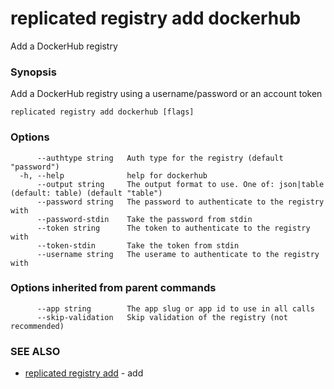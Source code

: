 # replicated registry add dockerhub

Add a DockerHub registry

### Synopsis

Add a DockerHub registry using a username/password or an account token

```
replicated registry add dockerhub [flags]
```

### Options

```
      --authtype string   Auth type for the registry (default "password")
  -h, --help              help for dockerhub
      --output string     The output format to use. One of: json|table (default: table) (default "table")
      --password string   The password to authenticate to the registry with
      --password-stdin    Take the password from stdin
      --token string      The token to authenticate to the registry with
      --token-stdin       Take the token from stdin
      --username string   The userame to authenticate to the registry with
```

### Options inherited from parent commands

```
      --app string        The app slug or app id to use in all calls
      --skip-validation   Skip validation of the registry (not recommended)
```

### SEE ALSO

* [replicated registry add](replicated-cli-registry-add)	 - add

